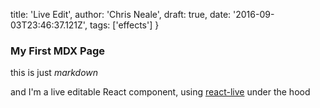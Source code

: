 
  title: 'Live Edit',
  author: 'Chris Neale',
  draft: true,
  date: '2016-09-03T23:46:37.121Z',
  tags: ['effects']
}

### My First MDX Page

this is just _markdown_

<PureComponent text="I'm a real life React component imported into an mdx file."/>

and I'm a live editable React component, using [react-live](https://github.com/FormidableLabs/react-live) under the hood

<LiveEdit code={componentClassExample} />
